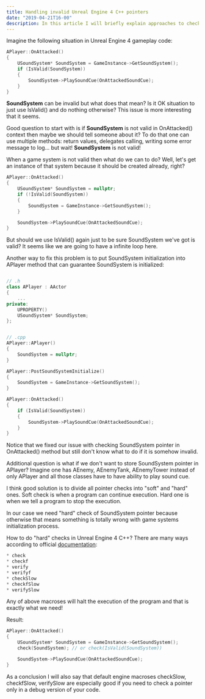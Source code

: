 ```yaml
---
title: Handling invalid Unreal Engine 4 C++ pointers
date: "2019-04-21T16-00"
description: In this article I will briefly explain approaches to check if a pointer is valid and why it is important.
---
```


Imagine the following situation in Unreal Engine 4 gameplay code:

```cpp
APlayer::OnAttacked()
{
    USoundSystem* SoundSystem = GameInstance->GetSoundSystem();
    if (IsValid(SoundSystem))
    {
        SoundSystem->PlaySoundCue(OnAttackedSoundCue);
    }
}
```

**SoundSystem** can be invalid but what does that mean? Is it OK situation to just use IsValid() and do nothing otherwise? This issue is more interesting that it seems.

Good question to start with is if **SoundSystem** is not valid in OnAttacked() context then maybe we should tell someone about it? To do that one can use multiple methods: return values, delegates calling, writing some error message to log... but wait! **SoundSystem** is not valid! 

When a game system is not valid then what do we can to do? Well, let's get an instance of that system because it should be created already, right? 
```cpp
APlayer::OnAttacked()
{
    USoundSystem* SoundSystem = nullptr;
    if (!IsValid(SoundSystem))
    {
        SoundSystem = GameInstance->GetSoundSystem();
    }

    SoundSystem->PlaySoundCue(OnAttackedSoundCue);
}
```
But should we use IsValid() again just to be sure SoundSystem we've got is valid? It seems like we are going to have a infinite loop here.

Another way to fix this problem is to put SoundSystem initialization into APlayer method that can guarantee SoundSystem is initialized:
```cpp

// .h
class APlayer : AActor
{
    ...
private:
    UPROPERTY()
    USoundSystem* SoundSystem;
};


// .cpp
APlayer::APlayer()
{
    SoundSystem = nullptr;
}

APlayer::PostSoundSystemInitialize()
{
    SoundSystem = GameInstance->GetSoundSystem();
}

APlayer::OnAttacked()
{
    if (IsValid(SoundSystem))
    {
        SoundSystem->PlaySoundCue(OnAttackedSoundCue);
    }
}
```

Notice that we fixed our issue with checking SoundSystem pointer in OnAttacked() method but still don't know what to do if it is somehow invalid.

Additional question is what if we don't want to store SoundSystem pointer in APlayer? Imagine one has AEnemy, AEnemyTank, AEnemyTower instead of only APlayer and all those classes have to have ability to play sound cue.

I think good solution is to divide all pointer checks into "soft" and "hard" ones. Soft check is when a program can continue execution. Hard one is when we tell a program to stop the execution.

In our case we need "hard" check of SoundSystem pointer because otherwise that means something is totally wrong with game systems initialization process.

How to do "hard" checks in Unreal Engine 4 C++? There are many ways according to official [documentation](https://www.google.comhttps://docs.unrealengine.com/en-us/Programming):
```cpp
* check
* checkf
* verify
* verifyf
* checkSlow
* checkfSlow
* verifySlow
```

Any of above macroses will halt the execution of the program and that is exactly what we need! 

Result:
```cpp
APlayer::OnAttacked()
{
    USoundSystem* SoundSystem = GameInstance->GetSoundSystem();
    check(SoundSystem); // or check(IsValid(SoundSystem))

    SoundSystem->PlaySoundCue(OnAttackedSoundCue);
}
```

As a conclusion I will also say that default engine macroses checkSlow, checkfSlow, verifySlow are especially good if you need to check a pointer only in a debug version of your code. 
